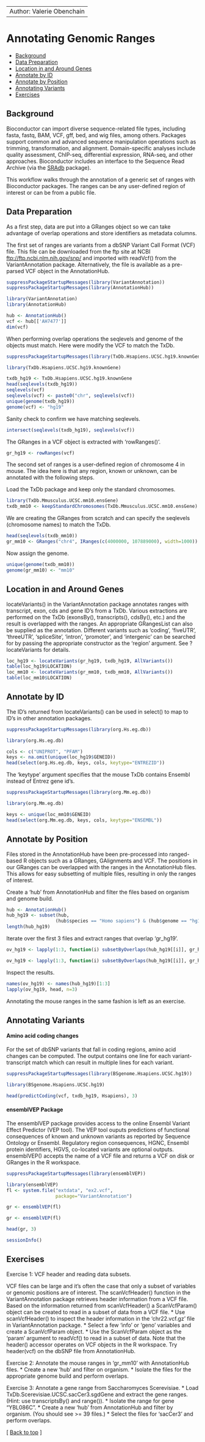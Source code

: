 <!--
%\VignetteEngine{knitr::knitr}
%\VignetteIndexEntry{Annotating Genomic Ranges}
-->

---
Author: Valerie Obenchain
---


<h1> Annotating Genomic Ranges</h1>

* [Background](#background)  
* [Data Preparation](#data-preparation)
* [Location in and Around Genes](#location)
* [Annotate by ID](#annotate-by-id)
* [Annotate by Position](#annotate-by-position)
* [Annotating Variants](#annotating-variants)
* [Exercises](#exercises)

<h2 id="background">Background</h2>

Bioconductor can import diverse sequence-related file types, including fasta,
fastq, BAM, VCF, gff, bed, and wig files, among others. Packages support common
and advanced sequence manipulation operations such as trimming, transformation,
and alignment.  Domain-specific analyses include quality assessment, ChIP-seq,
differential expression, RNA-seq, and other approaches. Bioconductor includes
an interface to the Sequence Read Archive (via the
[SRAdb](/packages/release/bioc/html/SRAdb.html) package).

This workflow walks through the annotation of a generic set of ranges with
Bioconductor packages. The ranges can be any user-defined region of interest or
can be from a public file.

<h2 id="data-preparation">Data Preparation</h2>

As a first step, data are put into a GRanges object so we can take
advantage of overlap operations and store identifiers as
metadata columns.

The first set of ranges are variants from a dbSNP Variant Call Format (VCF) 
file. This file can be downloaded from the ftp site at NCBI
[ftp://ftp.ncbi.nlm.nih.gov/snp/](ftp://ftp.ncbi.nlm.nih.gov/snp/) and
imported with readVcf() from the VariantAnnotation package. Alternatively,
the file is available as a pre-parsed VCF object in the AnnotationHub.

```r
suppressPackageStartupMessages(library(VariantAnnotation))
suppressPackageStartupMessages(library(AnnotationHub))
```

```r
library(VariantAnnotation)
library(AnnotationHub)
```

```r
hub <- AnnotationHub()
vcf <- hub[['AH7477']] 
dim(vcf)
```

When performing overlap operations the seqlevels and genome of the objects
must match. Here were modify the VCF to match the TxDb.

```r
suppressPackageStartupMessages(library(TxDb.Hsapiens.UCSC.hg19.knownGene))
```

```r
library(TxDb.Hsapiens.UCSC.hg19.knownGene)
```

```r
txdb_hg19 <- TxDb.Hsapiens.UCSC.hg19.knownGene
head(seqlevels(txdb_hg19))
seqlevels(vcf)
seqlevels(vcf) <- paste0("chr", seqlevels(vcf))
unique(genome(txdb_hg19))
genome(vcf) <- "hg19"
```

Sanity check to confirm we have matching seqlevels.
```r
intersect(seqlevels(txdb_hg19), seqlevels(vcf))
```

The GRanges in a VCF object is extracted with 'rowRanges()'.
```r
gr_hg19 <- rowRanges(vcf)
```

The second set of ranges is a user-defined region of chromosome 4 in mouse.
The idea here is that any region, known or unknown, can be annotated with
the following steps.

Load the TxDb package and keep only the standard chromosomes.
```r
library(TxDb.Mmusculus.UCSC.mm10.ensGene)
txdb_mm10 <- keepStandardChromosomes(TxDb.Mmusculus.UCSC.mm10.ensGene)
```
We are creating the GRanges from scratch and can specify the seqlevels 
(chromosome names) to match the TxDb. 
```r
head(seqlevels(txdb_mm10))
gr_mm10 <- GRanges("chr4", IRanges(c(4000000, 107889000), width=1000))
```

Now assign the genome.
```r
unique(genome(txdb_mm10))
genome(gr_mm10) <- "mm10"
```

<h2 id="location">Location in and Around Genes</h2>

locateVariants() in the VariantAnnotation package annotates ranges
with transcript, exon, cds and gene ID's from a TxDb. Various
extractions are performed on the TxDb (exonsBy(), transcripts(), 
cdsBy(), etc.) and the result is  overlapped with the ranges. An appropriate
GRangesList can also be supplied as the annotation. Different variants
such as 'coding', 'fiveUTR', 'threeUTR', 'spliceSite', 'intron', 
'promoter',  and 'intergenic' can be searched for by passing the appropriate 
constructor as the 'region' argument. See ?locateVariants for details.

```r
loc_hg19 <- locateVariants(gr_hg19, txdb_hg19, AllVariants())
table(loc_hg19$LOCATION)
loc_mm10 <- locateVariants(gr_mm10, txdb_mm10, AllVariants()) 
table(loc_mm10$LOCATION)
```

<h2 id="annotate-by-id">Annotate by ID</h2>

The ID's returned from locateVariants() can be used in select() to map 
to ID's in other annotation packages.

```r
suppressPackageStartupMessages(library(org.Hs.eg.db))
```
```r
library(org.Hs.eg.db)
```

```r
cols <- c("UNIPROT", "PFAM")
keys <- na.omit(unique(loc_hg19$GENEID))
head(select(org.Hs.eg.db, keys, cols, keytype="ENTREZID"))
```

The 'keytype' argument specifies that the mouse TxDb contains 
Ensembl instead of Entrez gene id's.

```r
suppressPackageStartupMessages(library(org.Mm.eg.db))
```

```r
library(org.Mm.eg.db)
```

```r
keys <- unique(loc_mm10$GENEID)
head(select(org.Mm.eg.db, keys, cols, keytype="ENSEMBL"))
```

<h2 id="annotate-by-position">Annotate by Position</h2>

Files stored in the AnnotationHub have been pre-processed into
ranged-based R objects such as a GRanges, GAlignments and VCF.
The positions in our GRanges can be overlapped with the ranges in
the AnnotationHub files. This allows for easy subsetting 
of multiple files, resulting in only the ranges of interest.

Create a 'hub' from AnnotationHub and filter the files based
on organism and genome build.

```r
hub <- AnnotationHub()
hub_hg19 <- subset(hub, 
                  (hub$species == "Homo sapiens") & (hub$genome == "hg19"))
length(hub_hg19)
```

Iterate over the first 3 files and extract ranges that overlap 'gr_hg19'.
```r
ov_hg19 <- lapply(1:3, function(i) subsetByOverlaps(hub_hg19[[i]], gr_hg19))
```
```r
ov_hg19 <- lapply(1:3, function(i) subsetByOverlaps(hub_hg19[[i]], gr_hg19))
```

Inspect the results.
```r
names(ov_hg19) <- names(hub_hg19)[1:3]
lapply(ov_hg19, head, n=3)
```
Annotating the mouse ranges in the same fashion is left 
as an exercise.

<h2 id="annotating-variants">Annotating Variants</h2>

<h4 id=amino-acid-coding-changes">Amino acid coding changes</h4>
For the set of dbSNP variants that fall in coding regions, amino
acid changes can be computed. The output contains one line for each 
variant-transcript match which can result in multiple lines for
each variant.

```r
suppressPackageStartupMessages(library(BSgenome.Hsapiens.UCSC.hg19))
```
```r
library(BSgenome.Hsapiens.UCSC.hg19)
```

```r
head(predictCoding(vcf, txdb_hg19, Hsapiens), 3)
```

<h4 id="VEP">ensemblVEP Package</h4>
The ensemblVEP package provides access to the online Ensembl Variant
Effect Predictor (VEP tool).  The VEP tool ouputs predictions
of functional consequences of known and unknown variants as reported 
by Sequence Ontology or Ensembl. Regulatory region consequences, HGNC, 
Ensembl protein identifiers, HGVS, co-located variants are optional outputs.
ensemblVEP() accepts the name of a VCF file and returns a VCF on disk or
GRanges in the R workspace.

```r
suppressPackageStartupMessages(library(ensemblVEP))
```


```r
library(ensemblVEP)
fl <- system.file("extdata", "ex2.vcf", 
                  package="VariantAnnotation")
```
```r
gr <- ensemblVEP(fl)
```
```r
gr <- ensemblVEP(fl)
```

```r
head(gr, 3)
```

```r
sessionInfo()
```

<h2 id="exercises">Exercises</h2>

Exercise 1: VCF header and reading data subsets.

VCF files can be large and it's often the case that only a subset of 
variables or genomic positions are of interest. The scanVcfHeader() 
function in the VariantAnnotation package retrieves header information 
from a VCF file. Based on the information returned from scanVcfHeader() 
a ScanVcfParam() object can be created to read in a subset of data from 
a VCF file. 
*  Use scanVcfHeader() to inspect the header information in the
   'chr22.vcf.gz' file in VariantAnnotation package.
*  Select a few 'info' or 'geno' variables and create a ScanVcfParam object.
*  Use the ScanVcfParam object as the 'param' argument to readVcf()
   to read in a subset of data.
Note that the header() accessor operates on VCF objects in the R
workspace. Try header(vcf) on the dbSNP file from AnnotationHub. 

Exercise 2: Annotate the mouse ranges in 'gr_mm10' with AnnotationHub files.
*  Create a new 'hub' and filter on organism.
*  Isolate the files for the appropriate genome build and perform overlaps. 
 
Exercise 3: Annotate a gene range from Saccharomyces Scerevisiae.
*  Load TxDb.Scerevisiae.UCSC.sacCer3.sgdGene and extract the
   gene ranges. (Hint: use transcriptsBy() and range()).
*  Isolate the range for gene "YBL086C".
*  Create a new 'hub' from AnnotationHub and filter by organism.
   (You should see >= 39 files.)
*  Select the files for 'sacCer3' and perform overlaps.

<p class="back_to_top">[ <a href="#top">Back to top</a> ]</p>
